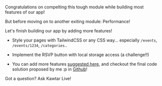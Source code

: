 Congratulations on compelting this tough module while building most features of our app!

But before moving on to another exiting module: Performance!

Let's finish building our app by adding more features!

- Style your pages with TailwindCSS or any CSS way... especially `/events`, `/events/1234`, `/categories`..
- Implement the RSVP button with local storage access (a challenge!!)

- You can add more features [suggested here](http://localhost:3000/features-to-add#features-to-add), and checkout the final code solution proposed by me :p in [Github](https://github.com/choubari/RSVP-Event-App/)!

Got a question? Ask Kawtar Live!
